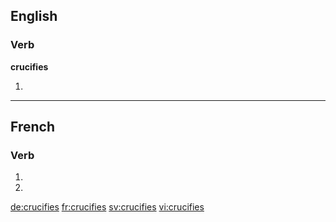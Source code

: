 {{also|crucifiés}}
==English==

===Verb===
'''crucifies'''

# {{third-person singular of|crucify}}

----

==French==

===Verb===
{{fr-verb-form}}

# {{conjugation of|crucifier||2|s|pres|ind|lang=fr}}
# {{conjugation of|crucifier||2|s|pres|sub|lang=fr}}

[[de:crucifies]]
[[fr:crucifies]]
[[sv:crucifies]]
[[vi:crucifies]]